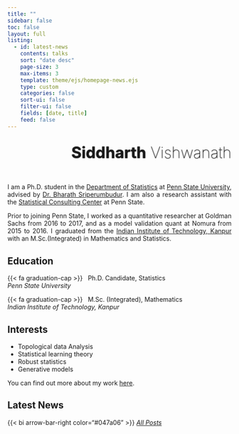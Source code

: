 ```yaml
---
title: ""
sidebar: false
toc: false
layout: full
listing:
  - id: latest-news
    contents: talks
    sort: "date desc"
    page-size: 3
    max-items: 3
    template: theme/ejs/homepage-news.ejs
    type: custom
    categories: false
    sort-ui: false
    filter-ui: false
    fields: [date, title]
    feed: false
---
```


<!-- color: rgb(132, 45, 245); -->

::: {style="text-align: right;"}
## [[**Siddharth**]{style="font-weight: 450;"} Vishwanath]{style="font-size: 35px; text-shadow: 0 0 2px black; font-weight: 100;"}
:::

:::: {.grid}

::: {.g-col-12 .g-col-md-5 style="text-align: left;"}

<div class="juxtapose" data-startingposition="47%" style="height: '330px'; width: 330px;">
<img src="images/profile5.jpg" data-label="" alt="">
<img src="images/profile5-2.jpg" data-label="" alt="">
</div>

:::

::: {.g-col-12 .g-col-md-1 style="text-align: left;"}
:::

<!-- text-align: justify; text-justify: inter-word; -->
::: {.g-col-12 .g-col-md-6 style="text-align: justify;"}

I am a Ph.D. student in the [Department of Statistics](http://stat.psu.edu/) at [Penn State University](https://www.psu.edu/), advised by [Dr. Bharath Sriperumbudur](http://personal.psu.edu/bks18/). I am also a research assistant with the [Statistical Consulting Center](https://scc.stat.psu.edu/) at Penn State.

Prior to joining Penn State, I worked as a quantitative researcher at Goldman Sachs from 2016 to 2017, and as a model validation quant at Nomura from 2015 to 2016. I graduated from the [Indian Institute of Technology, Kanpur](https://www.iitk.ac.in/) with an M.Sc.(Integrated) in Mathematics and Statistics.

:::

::::



:::: {.grid}

::: {.g-col-12 .g-col-md-7 style="text-align: left;"}
## Education

{{< fa graduation-cap >}} &nbsp; Ph.D. Candidate, Statistics<br> [_Penn State University_]{.dodgerblue}

{{< fa graduation-cap >}} &nbsp; M.Sc. (Integrated), Mathematics <br> [_Indian Institute of Technology, Kanpur_]{.dodgerblue}

:::

::: {.g-col-12 .g-col-md-5 style="text-align: left;"}
## Interests

* Topological data Analysis
* Statistical learning theory
* Robust statistics
* Generative models

You can find out more about my work [here](research.qmd).

:::

::::

:::{.column-body-outset}

## Latest News

::: {#latest-news}
:::

{{< bi arrow-bar-right color="#047a06" >}} *[All Posts](blog.qmd)*
:::
